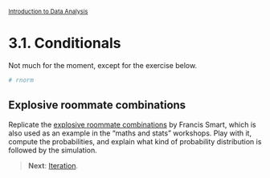 <style>@import url(style.css);</style>
<small>[Introduction to Data Analysis](index.html)</small>

# 3.1. Conditionals

Not much for the moment, except for the exercise below.

<!-- ## RNG

http://freakonometrics.hypotheses.org/3706

## Probability distributions

Let's review some probability distributions. One way to start manipulating a function is to throw some simulated data at it, knowing what kind of distribution it was taken from. 

This data is usually used to test some algorithm or function that someone has written.  Since the data is simulated, you know where it came from and so what the answer should be from your algorithm or function.  Simulated data lets you double-check your work. -->

```r
# rnorm
```

## Explosive roommate combinations

Replicate the [explosive roommate combinations](http://www.econometricsbysimulation.com/2012/10/explosive-roommate-combinations.html) by Francis Smart, which is also used as an example in the "maths and stats" workshops. Play with it, compute the probabilities, and explain what kind of probability distribution is followed by the simulation.

> __Next__: [Iteration](032_iteration.html).
